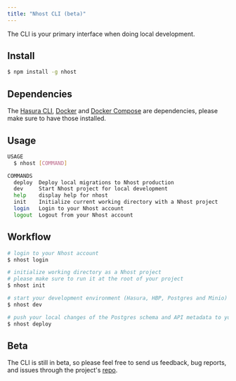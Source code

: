 ```yaml
---
title: "Nhost CLI (beta)"
---
```


The CLI is your primary interface when doing local development.

## Install

```bash
$ npm install -g nhost
```

## Dependencies

The [Hasura CLI](https://hasura.io/docs/1.0/graphql/core/hasura-cli/install-hasura-cli.html#install-hasura-cli), [Docker](https://docs.docker.com/get-docker/) and [Docker Compose](https://docs.docker.com/compose/install/) are dependencies, please make sure to have those installed.

## Usage

```bash
USAGE
  $ nhost [COMMAND]

COMMANDS
  deploy  Deploy local migrations to Nhost production
  dev     Start Nhost project for local development
  help    display help for nhost
  init    Initialize current working directory with a Nhost project
  login   Login to your Nhost account
  logout  Logout from your Nhost account
```

## Workflow

```bash
# login to your Nhost account
$ nhost login

# initialize working directory as a Nhost project
# please make sure to run it at the root of your project
$ nhost init

# start your development environment (Hasura, HBP, Postgres and Minio)
$ nhost dev

# push your local changes of the Postgres schema and API metadata to your production project
$ nhost deploy
```

## Beta

The CLI is still in beta, so please feel free to send us feedback, bug reports, and issues through the project's [repo](https://github.com/nhost/cli).
